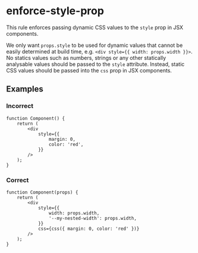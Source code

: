 # enforce-style-prop

This rule enforces passing dynamic CSS values to the `style` prop in JSX components.

We only want `props.style` to be used for dynamic values that cannot be easily determined at build
time, e.g. `<div style={{ width: props.width }}>`. No statics values such as numbers, strings or any
other statically analysable values should be passed to the `style` attribute. Instead, static CSS
values should be passed into the `css` prop in JSX components.

## Examples

### Incorrect

```tsx
function Component() {
	return (
		<div
			style={{
				margin: 0,
				color: 'red',
			}}
		/>
	);
}
```

### Correct

```tsx
function Component(props) {
	return (
		<div
			style={{
				width: props.width,
				'--my-nested-width': props.width,
			}}
			css={css({ margin: 0, color: 'red' })}
		/>
	);
}
```
